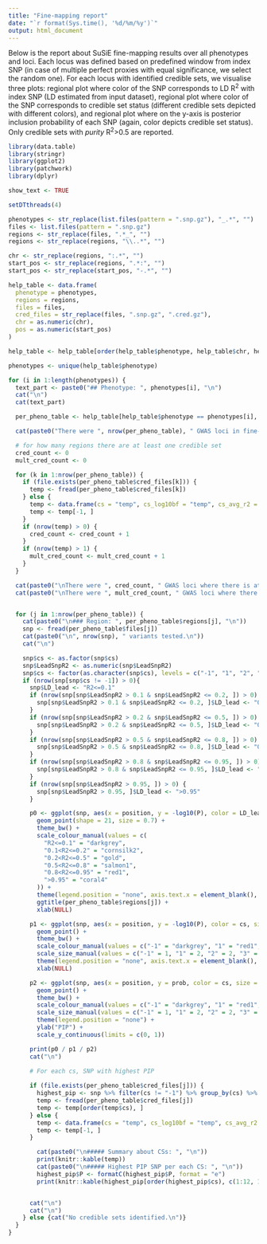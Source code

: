 ```yaml
---
title: "Fine-mapping report"
date: "`r format(Sys.time(), '%d/%m/%y')`"
output: html_document
---
```


Below is the report about SuSiE fine-mapping results over all phenotypes and loci. Each locus was defined based on predefined window from index SNP (in case of multiple perfect proxies with equal significance, we select the random one). For each locus with identified credible sets, we visualise three plots: regional plot where color of the SNP corresponds to LD R^2^ with index SNP (LD estimated from input dataset), regional plot where color of the SNP corresponds to credible set status (different credible sets depicted with different colors), and regional plot where on the y-axis is posterior inclusion probability of each SNP (again, color depicts credible set status). Only credible sets with *purity* R^2^>0.5 are reported.


```r
library(data.table)
library(stringr)
library(ggplot2)
library(patchwork)
library(dplyr)

show_text <- TRUE
```

```r

setDTthreads(4)

phenotypes <- str_replace(list.files(pattern = ".snp.gz"), "_.*", "")
files <- list.files(pattern = ".snp.gz")
regions <- str_replace(files, ".*_", "")
regions <- str_replace(regions, "\\..*", "")

chr <- str_replace(regions, ":.*", "")
start_pos <- str_replace(regions, ".*:", "")
start_pos <- str_replace(start_pos, "-.*", "")

help_table <- data.frame(
  phenotype = phenotypes,
  regions = regions,
  files = files,
  cred_files = str_replace(files, ".snp.gz", ".cred.gz"),
  chr = as.numeric(chr),
  pos = as.numeric(start_pos)
)

help_table <- help_table[order(help_table$phenotype, help_table$chr, help_table$pos), ]

phenotypes <- unique(help_table$phenotype)

for (i in 1:length(phenotypes)) {
  text_part <- paste0("## Phenotype: ", phenotypes[i], "\n")
  cat("\n")
  cat(text_part)

  per_pheno_table <- help_table[help_table$phenotype == phenotypes[i], ]

  cat(paste0("There were ", nrow(per_pheno_table), " GWAS loci in fine-mapping analysis.", "\n"))

  # for how many regions there are at least one credible set
  cred_count <- 0
  mult_cred_count <- 0

  for (k in 1:nrow(per_pheno_table)) {
    if (file.exists(per_pheno_table$cred_files[k])) {
      temp <- fread(per_pheno_table$cred_files[k])
    } else {
      temp <- data.frame(cs = "temp", cs_log10bf = "temp", cs_avg_r2 = "temp", cs_min_r2 = "temp", low_purity = "temp", cs_size = "temp")
      temp <- temp[-1, ]
    }
    if (nrow(temp) > 0) {
      cred_count <- cred_count + 1
    }
    if (nrow(temp) > 1) {
      mult_cred_count <- mult_cred_count + 1
    }
  }

  cat(paste0("\nThere were ", cred_count, " GWAS loci where there is at least one 95% credible set.", "\n"))
  cat(paste0("\nThere were ", mult_cred_count, " GWAS loci where there is more than one 95% credible sets.", "\n"))


  for (j in 1:nrow(per_pheno_table)) {
    cat(paste0("\n### Region: ", per_pheno_table$regions[j], "\n"))
    snp <- fread(per_pheno_table$files[j])
    cat(paste0("\n", nrow(snp), " variants tested.\n"))
    cat("\n")

    snp$cs <- as.factor(snp$cs)
    snp$LeadSnpR2 <- as.numeric(snp$LeadSnpR2)
    snp$cs <- factor(as.character(snp$cs), levels = c("-1", "1", "2", "3", "4", "5", "6", "7", "8", "9", "10"))
    if (nrow(snp[snp$cs != -1]) > 0){
      snp$LD_lead <- "R2<=0.1"
      if (nrow(snp[snp$LeadSnpR2 > 0.1 & snp$LeadSnpR2 <= 0.2, ]) > 0) {
        snp[snp$LeadSnpR2 > 0.1 & snp$LeadSnpR2 <= 0.2, ]$LD_lead <- "0.1<R2<=0.2"
      }
      if (nrow(snp[snp$LeadSnpR2 > 0.2 & snp$LeadSnpR2 <= 0.5, ]) > 0) {
        snp[snp$LeadSnpR2 > 0.2 & snp$LeadSnpR2 <= 0.5, ]$LD_lead <- "0.2<R2<=0.5"
      }
      if (nrow(snp[snp$LeadSnpR2 > 0.5 & snp$LeadSnpR2 <= 0.8, ]) > 0) {
        snp[snp$LeadSnpR2 > 0.5 & snp$LeadSnpR2 <= 0.8, ]$LD_lead <- "0.5<R2<=0.8"
      }
      if (nrow(snp[snp$LeadSnpR2 > 0.8 & snp$LeadSnpR2 <= 0.95, ]) > 0) {
        snp[snp$LeadSnpR2 > 0.8 & snp$LeadSnpR2 <= 0.95, ]$LD_lead <- "0.8<R2<=0.95"
      }
      if (nrow(snp[snp$LeadSnpR2 > 0.95, ]) > 0) {
        snp[snp$LeadSnpR2 > 0.95, ]$LD_lead <- ">0.95"
      }

      p0 <- ggplot(snp, aes(x = position, y = -log10(P), color = LD_lead)) +
        geom_point(shape = 21, size = 0.7) +
        theme_bw() +
        scale_colour_manual(values = c(
          "R2<=0.1" = "darkgrey",
          "0.1<R2<=0.2" = "cornsilk2",
          "0.2<R2<=0.5" = "gold",
          "0.5<R2<=0.8" = "salmon1",
          "0.8<R2<=0.95" = "red1",
          ">0.95" = "coral4"
        )) +
        theme(legend.position = "none", axis.text.x = element_blank(), axis.ticks.x = element_blank()) +
        ggtitle(per_pheno_table$regions[j]) +
        xlab(NULL)

      p1 <- ggplot(snp, aes(x = position, y = -log10(P), color = cs, size = cs)) +
        geom_point() +
        theme_bw() +
        scale_colour_manual(values = c("-1" = "darkgrey", "1" = "red1", "2" = "#fff100", "3" = "#ff8c00", "4" = "#ec008c", "5" = "#68217a", "6" = "#00188f", "7" = "#00bcf2", "8" = "#00b294", "9" = "#009e49", "10" = "#bad80a")) +
        scale_size_manual(values = c("-1" = 1, "1" = 2, "2" = 2, "3" = 2, "4" = 2, "5" = 2, "6" = 2, "7" = 2, "8" = 2, "9" = 2, "10" = 2)) +
        theme(legend.position = "none", axis.text.x = element_blank(), axis.ticks.x = element_blank()) +
        xlab(NULL)

      p2 <- ggplot(snp, aes(x = position, y = prob, color = cs, size = cs)) +
        geom_point() +
        theme_bw() +
        scale_colour_manual(values = c("-1" = "darkgrey", "1" = "red1", "2" = "#fff100", "3" = "#ff8c00", "4" = "#ec008c", "5" = "#68217a", "6" = "#00188f", "7" = "#00bcf2", "8" = "#00b294", "9" = "#009e49", "10" = "#bad80a")) +
        scale_size_manual(values = c("-1" = 1, "1" = 2, "2" = 2, "3" = 2, "4" = 2, "5" = 2, "6" = 2, "7" = 2, "8" = 2, "9" = 2, "10" = 2)) +
        theme(legend.position = "none") +
        ylab("PIP") +
        scale_y_continuous(limits = c(0, 1))

      print(p0 / p1 / p2)
      cat("\n")

      # For each cs, SNP with highest PIP
      
      if (file.exists(per_pheno_table$cred_files[j])) {
        highest_pip <- snp %>% filter(cs != "-1") %>% group_by(cs) %>% filter(prob == max(prob))
        temp <- fread(per_pheno_table$cred_files[j])
        temp <- temp[order(temp$cs), ]
      } else {
        temp <- data.frame(cs = "temp", cs_log10bf = "temp", cs_avg_r2 = "temp", cs_min_r2 = "temp", low_purity = "temp", cs_size = "temp")
        temp <- temp[-1, ]
      }

        cat(paste0("\n##### Summary about CSs: ", "\n"))
        print(knitr::kable(temp))
        cat(paste0("\n##### Highest PIP SNP per each CS: ", "\n"))
        highest_pip$P <- formatC(highest_pip$P, format = "e")
        print(knitr::kable(highest_pip[order(highest_pip$cs), c(1:12, 16:17)]))


      cat("\n")
      cat("\n")
    } else {cat("No credible sets identified.\n")}
  }
}
```
